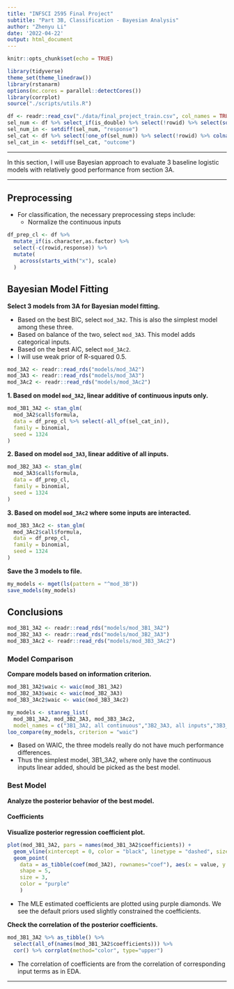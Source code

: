 ```yaml
---
title: "INFSCI 2595 Final Project"
subtitle: "Part 3B, Classification - Bayesian Analysis"
author: "Zhenyu Li"
date: '2022-04-22'
output: html_document
---
```


```r
knitr::opts_chunk$set(echo = TRUE)
```

```r
library(tidyverse)
theme_set(theme_linedraw())
library(rstanarm)
options(mc.cores = parallel::detectCores())
library(corrplot)
source("./scripts/utils.R")
```

```r
df <- readr::read_csv("./data/final_project_train.csv", col_names = TRUE)
sel_num <- df %>% select_if(is_double) %>% select(!rowid) %>% select(sort(names(.))) %>% colnames()
sel_num_in <- setdiff(sel_num, "response")
sel_cat <- df %>% select(!one_of(sel_num)) %>% select(!rowid) %>% colnames()
sel_cat_in <- setdiff(sel_cat, "outcome")
```

----

In this section, I will use Bayesian approach to evaluate 3 baseline logistic models with relatively good performance from section 3A.  

----

## Preprocessing

- For classification, the necessary preprocessing steps include:   
  - Normalize the continuous inputs

```r
df_prep_cl <- df %>% 
  mutate_if(is.character,as.factor) %>% 
  select(-c(rowid,response)) %>% 
  mutate(
    across(starts_with("x"), scale)
  )
```

## Bayesian Model Fitting

**Select 3 models from 3A for Bayesian model fitting.** 

- Based on the best BIC, select `mod_3A2`. This is also the simplest model among these three.  
- Based on balance of the two, select `mod_3A3`. This model adds categorical inputs.  
- Based on the best AIC, select `mod_3Ac2`.  
- I will use weak prior of R-squared 0.5. 

```r
mod_3A2 <- readr::read_rds("models/mod_3A2")
mod_3A3 <- readr::read_rds("models/mod_3A3")
mod_3Ac2 <- readr::read_rds("models/mod_3Ac2")
```

**1. Based on model `mod_3A2`, linear additive of continuous inputs only.**

```r
mod_3B1_3A2 <- stan_glm(
  mod_3A2$call$formula,
  data = df_prep_cl %>% select(-all_of(sel_cat_in)),
  family = binomial,
  seed = 1324
)
```

**2. Based on model `mod_3A3`, linear additive of all inputs.**

```r
mod_3B2_3A3 <- stan_glm(
  mod_3A3$call$formula,
  data = df_prep_cl,
  family = binomial,
  seed = 1324
)
```


**3. Based on model `mod_3Ac2` where some inputs are interacted. **

```r
mod_3B3_3Ac2 <- stan_glm(
  mod_3Ac2$call$formula,
  data = df_prep_cl,
  family = binomial,
  seed = 1324
)
```

**Save the 3 models to file.**  

```r
my_models <- mget(ls(pattern = "^mod_3B"))
save_models(my_models)
```

## Conclusions

```r
mod_3B1_3A2 <- readr::read_rds("models/mod_3B1_3A2")
mod_3B2_3A3 <- readr::read_rds("models/mod_3B2_3A3")
mod_3B3_3Ac2 <- readr::read_rds("models/mod_3B3_3Ac2")
```

### Model Comparison

**Compare models based on information criterion.**  

```r
mod_3B1_3A2$waic <- waic(mod_3B1_3A2)
mod_3B2_3A3$waic <- waic(mod_3B2_3A3)
mod_3B3_3Ac2$waic <- waic(mod_3B3_3Ac2)
```

```r
my_models <- stanreg_list(
  mod_3B1_3A2, mod_3B2_3A3, mod_3B3_3Ac2,
  model_names = c("3B1_3A2, all continuous","3B2_3A3, all inputs","3B3_3Ac2, interactions"))
loo_compare(my_models, criterion = "waic")
```

- Based on WAIC, the three models really do not have much performance differences.  
- Thus the simplest model, 3B1_3A2, where only have the continuous inputs linear added, should be picked as the best model. 

### Best Model

**Analyze the posterior behavior of the best model.**  

#### Coefficients

**Visualize posterior regression coefficient plot. **

```r
plot(mod_3B1_3A2, pars = names(mod_3B1_3A2$coefficients)) +
  geom_vline(xintercept = 0, color = "black", linetype = "dashed", size = 0.5) +
  geom_point(
    data = as_tibble(coef(mod_3A2), rownames="coef"), aes(x = value, y = coef),
    shape = 5,
    size = 3,
    color = "purple"
    )
```

- The MLE estimated coefficients are plotted using purple diamonds. We see the default priors used slightly constrained the coefficients.  


**Check the correlation of the posterior coefficients.**  

```r
mod_3B1_3A2 %>% as_tibble() %>% 
  select(all_of(names(mod_3B1_3A2$coefficients))) %>% 
  cor() %>% corrplot(method="color", type="upper")
```

- The correlation of coefficients are from the correlation of corresponding input terms as in EDA. 


----
